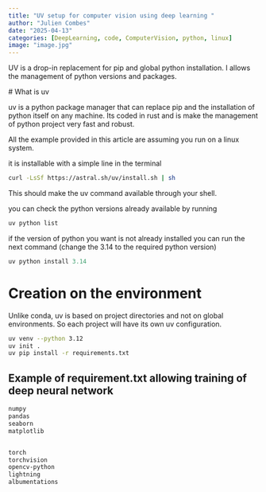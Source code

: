 ```yaml
---
title: "UV setup for computer vision using deep learning "
author: "Julien Combes"
date: "2025-04-13"
categories: [DeepLearning, code, ComputerVision, python, linux]
image: "image.jpg"
---
```


UV is a drop-in replacement for pip and global python installation.
I allows the management of python versions and packages.


# What is uv

uv is a python package manager that can replace pip and the installation of python itself on any machine.
Its coded in rust and is make the management of python project very fast and robust.

All the example provided in this article are assuming you run on a linux system.

it is installable with a simple line in the terminal 

```bash
curl -LsSf https://astral.sh/uv/install.sh | sh
```

This should make the uv command available through your shell.

you can check the python versions already available by running 

```bash
uv python list
``` 
if the version of python you want is not already installed you can run the next command (change the 3.14 to the required python version)

```python
uv python install 3.14
```

# Creation on the environment

Unlike conda, uv is based on project directories and not on global environments. So each project will have its own uv configuration.

```bash
uv venv --python 3.12
uv init .
uv pip install -r requirements.txt

```
## Example of requirement.txt allowing training of deep neural network

```txt
numpy
pandas
seaborn
matplotlib


torch
torchvision
opencv-python
lightning
albumentations

```

